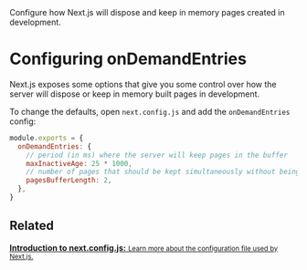 <PageMeta>
   Configure how Next.js will dispose and keep in memory pages created in development.
</PageMeta>

# Configuring onDemandEntries

Next.js exposes some options that give you some control over how the server will dispose or keep in memory built pages in development.

To change the defaults, open `next.config.js` and add the `onDemandEntries` config:

```js
module.exports = {
  onDemandEntries: {
    // period (in ms) where the server will keep pages in the buffer
    maxInactiveAge: 25 * 1000,
    // number of pages that should be kept simultaneously without being disposed
    pagesBufferLength: 2,
  },
}
```

## Related

<div className="card">
  <a href="/docs/api-reference/next.config.js/introduction.md">
    <b>Introduction to next.config.js:</b>
    <small>Learn more about the configuration file used by Next.js.</small>
  </a>
</div>

